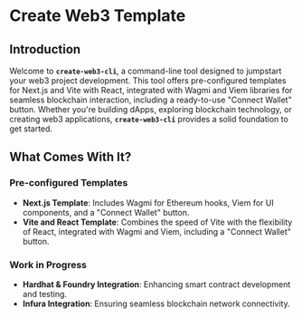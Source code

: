 # Create Web3 Template

## Introduction

Welcome to **`create-web3-cli`**, a command-line tool designed to jumpstart your web3 project development. This tool offers pre-configured templates for Next.js and Vite with React, integrated with Wagmi and Viem libraries for seamless blockchain interaction, including a ready-to-use "Connect Wallet" button. Whether you're building dApps, exploring blockchain technology, or creating web3 applications, **`create-web3-cli`** provides a solid foundation to get started.

## What Comes With It?

### Pre-configured Templates

- **Next.js Template**: Includes Wagmi for Ethereum hooks, Viem for UI components, and a "Connect Wallet" button.
- **Vite and React Template**: Combines the speed of Vite with the flexibility of React, integrated with Wagmi and Viem, including a "Connect Wallet" button.

### Work in Progress

- **Hardhat & Foundry Integration**: Enhancing smart contract development and testing.
- **Infura Integration**: Ensuring seamless blockchain network connectivity.
